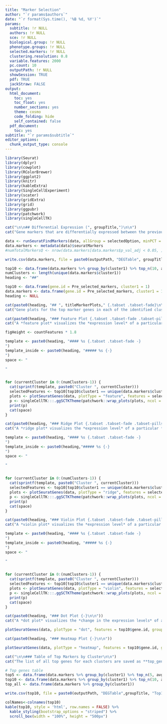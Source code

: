 ```yaml
---
title: "Marker Selection"
author: "`r params$authors`"
date: "`r format(Sys.time(), '%B %d, %Y')`"
params:
  subtitle: !r NULL
  authors: !r NULL
  sce: !r NULL
  biological.group: !r NULL
  phenotype.groups: !r NULL
  selected.markers: !r NULL
  clustering.resolution: 0.8
  variable.features: 2000
  pc.count: 10
  outputPath: !r NULL
  showSession: TRUE
  pdf: TRUE
  jackStraw: FALSE
output:
  html_document:
    toc: yes
    toc_float: yes
    number_sections: yes
    theme: cosmo
    code_folding: hide
    self_contained: false
  pdf_document:
    toc: yes
subtitle: "`r params$subtitle`"
editor_options:
  chunk_output_type: console
---
```

```r
library(Seurat)
library(dplyr)
library(cowplot)
library(RColorBrewer)
library(ggplot2)
library(knitr)
library(kableExtra)
library(SingleCellExperiment)
library(scater)
library(gridExtra)
library(grid)
library(ggpubr)
library(patchwork)
library(singleCellTK)
```

```r
cat("\n\n## Differential Expression (", groupTitle,")\n\n")
cat("Gene markers that are differentially expressed between the previously computed *(`r selectedOption`)* are identified using the Wilcoxon Rank Sum test. Criteria for the identification of these marker genes required them to be detected at a minimum percentage of 25% in either of the two groups of cells (each cluster against all others), and additionally they show 25% log-fold expression difference between two groups.")
```

```r
data <- runSeuratFindMarkers(data, allGroup = selectedOption, minPCT = 0.25, threshUse = 0.25, verbose = FALSE)
data.markers <- metadata(data)$seuratMarkers
#numTotalMarkersQ <- nrow(data.markers[data.markers$p_val_adj < 0.05, ])

write.csv(data.markers, file = paste0(outputPath, "DEGTable", groupTitle, "-", gsub(" ", "_", Sys.Date()), ".csv"), row.names = FALSE)

top10 <- data.frame(data.markers %>% group_by(cluster1) %>% top_n(10, avg_log2FC))
numClusters <- length(unique(data.markers$cluster1))
heading <- "##"
```

```r
top10 <- data.frame(gene.id = Pre_selected_markers, cluster1 = 1)
data.markers <- data.frame(gene.id = Pre_selected_markers, cluster1 = 1)
heading <- NULL
```

```r
cat(paste0(heading, "## ", titleMarkerPlots," {.tabset .tabset-fade}\n\n"))
cat("Gene plots for the top marker genes in each of the identified clusters are visualized below through a feature plot, ridge plot, violin plot, dot plot and a heatmap plot.")
```

```r
cat(paste0(heading, "### Feature Plot {.tabset .tabset-fade .tabset-pills -}\n\n"))
cat("A *feature plot* visualizes the *expression level* of a particular *gene marker in all cells of the data* on a *UMAP* plot. The *feature plots* of the *top 10 marker genes* across all *clusters* are visualized below:")
```

```r
figHeight <- countFeatures * 1.8
```

```r
template <- paste0(heading, "#### %s {.tabset .tabset-fade -}
")
template_inside <- paste0(heading, "##### %s {-}
")
space <- "

"


for (currentCluster in 0:(numClusters-1)) {
  cat(sprintf(template, paste0("Cluster ", currentCluster)))
  selectedFeatures <- top10[top10$cluster1 == unique(data.markers$cluster1)[currentCluster+1], ]$gene.id
  plots <- plotSeuratGenes(data, plotType = "feature", features = selectedFeatures, groupVariable = selectedOption, ncol = 1, cols = c("grey", "blue"))
  p <- singleCellTK:::.ggSCTKTheme(patchwork::wrap_plots(plots, ncol = 2))
  print(p)
  cat(space)
}
```

```r
cat(paste0(heading, "### Ridge Plot {.tabset .tabset-fade .tabset-pills -}\n\n"))
cat("A *ridge plot* visualizes the *expression level* of a particular *gene marker in all cells of the data* separated by *clusters* in the form of ridges. The *ridge plots** of the *top 10 marker genes* across all *clusters* are visualized below:")
```

```r
template <- paste0(heading, "#### %s {.tabset .tabset-fade -}
")
template_inside <- paste0(heading,"##### %s {-}
")
space <- "

"


for (currentCluster in 0:(numClusters-1)) {
  cat(sprintf(template, paste0("Cluster ", currentCluster)))
  selectedFeatures <- top10[top10$cluster1 == unique(data.markers$cluster1)[currentCluster+1], ]$gene.id
  plots <- plotSeuratGenes(data, plotType = "ridge", features = selectedFeatures, groupVariable = selectedOption, ncol = 1, cols = c("grey", "blue"))
  p <- singleCellTK:::.ggSCTKTheme(patchwork::wrap_plots(plots, ncol = 2))
  print(p)
  cat(space)
}
```

```r
cat(paste0(heading, "### Violin Plot {.tabset .tabset-fade .tabset-pills -}\n\n"))
cat("A *violin plot* visualizes the *expression level* of a particular *gene marker in all cells of the data* separated by *clusters*. The *violin plots* of the *top 10 marker genes* separated across all *clusters* are visualized below:")
```

```r
template <- paste0(heading, "#### %s {.tabset .tabset-fade -}
")
template_inside <- paste0(heading, "##### %s {-}
")
space <- "

"


for (currentCluster in 0:(numClusters-1)) {
  cat(sprintf(template, paste0("Cluster ", currentCluster)))
  selectedFeatures <- top10[top10$cluster1 == unique(data.markers$cluster1)[currentCluster+1], ]$gene.id
  plots <- plotSeuratGenes(data, plotType = "violin", features = selectedFeatures, groupVariable = selectedOption, ncol = 1, cols = c("grey", "blue"))
  p <- singleCellTK:::.ggSCTKTheme(patchwork::wrap_plots(plots, ncol = 2))
  print(p)
  cat(space)
}
```

```r
cat(paste0(heading, "### Dot Plot {-}\n\n"))
cat("A *dot plot* visualizes the *change in the expression levels* of a particular *gene marker in all cells of the data* separated by *clusters* in the form of dots where the color of the dots indicate the expression level of that gene in a cluster and the size of the dot indicates the total percentage of the cells in that cluster.")
```

```r
plotSeuratGenes(data, plotType = "dot", features = top10$gene.id, groupVariable = selectedOption, ncol = 1, cols = c("grey", "blue")) + theme(axis.text.x = element_text(angle = 90, size = 7), legend.text = element_text(size = 8), legend.key.size = unit(0.4, "cm"), legend.position = "top")
```

```r
cat(paste0(heading, "### Heatmap Plot {-}\n\n"))
```

```r
plotSeuratGenes(data, plotType = "heatmap", features = top10$gene.id, groupVariable = selectedOption, ncol = 1, cols = c("grey", "blue")) + theme(axis.text.y = element_text(size = 8), legend.text = element_text(size = 8), legend.key.size = unit(0.5, "cm"), legend.position = "top")
```

```r
cat("\n\n### Table of Top Markers by Cluster\n\n")
cat("The list of all top genes for each clusters are saved as **top_genes_cluster.csv** which is available within the working directory and the list of top *10* genes for each clusters are listed below:")
```

```r
# Top genes table
top5 <- data.frame(data.markers %>% group_by(cluster1) %>% top_n(5, avg_log2FC))
top10 <- data.frame(data.markers %>% group_by(cluster1) %>% top_n(10, avg_log2FC))
top_all <- data.frame(data.markers %>% group_by(cluster1))

write.csv(top10, file = paste0(outputPath, "DEGTable",groupTitle, "Top10", "-", gsub(" ", "_", Sys.Date()), ".csv"), row.names = FALSE)

colNames<-colnames(top10)
kable(top10, style = 'html', row.names = FALSE) %>%
  kable_styling(bootstrap_options = "striped") %>%
  scroll_box(width = "100%", height = "500px")
```
